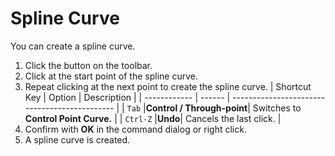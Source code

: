 
# Spline Curve

<Reference shortcut="" command="Spline Curve" button="Toolbar" />

You can create a spline curve.

1. Click the button on the toolbar.
2. Click at the start point of the spline curve.
3. Repeat clicking at the next point to create the spline curve.
   | Shortcut Key | Option | Description                                   |
   | ------------ | ------ | --------------------------------------------- |
   | `Tab`        |**Control / Through-point**| Switches to **Control Point Curve.** |
   | `Ctrl-Z`      |**Undo**| Cancels the last click. |
4. Confirm with **OK** in the command dialog or right click.
5. A spline curve is created.
